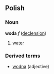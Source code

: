 ==Polish==
===Noun===
'''woda''' ''f'' ([[Wiktionary Appendix:Polish hard feminine noun declension|declension]])

# [[water]]

===Derived terms===
*[[wodna]] (adjective)